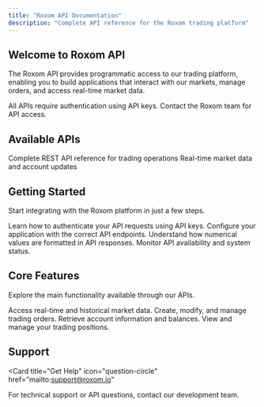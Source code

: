 ```yaml
---
title: "Roxom API Documentation"
description: "Complete API reference for the Roxom trading platform"
---
```


## Welcome to Roxom API

The Roxom API provides programmatic access to our trading platform, enabling you to build applications that interact with our markets, manage orders, and access real-time market data.

<Note>
  All APIs require authentication using API keys. Contact the Roxom team for API access.
</Note>

## Available APIs

<Columns cols={2}>
  <Card
    title="REST API"
    icon="terminal"
    href="/api-reference/introduction"
  >
    Complete REST API reference for trading operations
  </Card>
  <Card
    title="WebSocket API"
    icon="bolt"
    href="/websockets"
  >
    Real-time market data and account updates
  </Card>
</Columns>

## Getting Started

Start integrating with the Roxom platform in just a few steps.

<Columns cols={2}>
  <Card
    title="Authentication"
    icon="key"
    href="/authentication"
  >
    Learn how to authenticate your API requests using API keys.
  </Card>
  <Card
    title="Base URLs"
    icon="globe"
    href="/base-urls"
  >
    Configure your application with the correct API endpoints.
  </Card>
  <Card
    title="Decimal Format"
    icon="calculator"
    href="/decimal-format"
  >
    Understand how numerical values are formatted in API responses.
  </Card>
  <Card
    title="Health Check"
    icon="heartbeat"
    href="/health"
  >
    Monitor API availability and system status.
  </Card>
</Columns>

## Core Features

Explore the main functionality available through our APIs.

<Columns cols={2}>
  <Card
    title="Market Data"
    icon="chart-line"
    href="/api-reference/market-data"
  >
    Access real-time and historical market data.
  </Card>
  <Card
    title="Orders"
    icon="list"
    href="/api-reference/orders"
  >
    Create, modify, and manage trading orders.
  </Card>
  <Card
    title="Account"
    icon="user"
    href="/api-reference/account"
  >
    Retrieve account information and balances.
  </Card>
  <Card
    title="Positions"
    icon="briefcase"
    href="/api-reference/positions"
  >
    View and manage your trading positions.
  </Card>
</Columns>

## Support

<Card
  title="Get Help"
  icon="question-circle"
  href="mailto:support@roxom.io"
>
  For technical support or API questions, contact our development team.
</Card>
